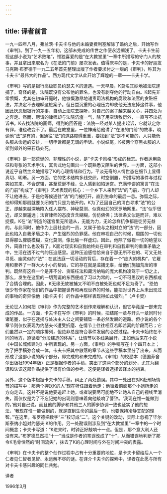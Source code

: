 ```yaml
---
---
---
```

title: 译者前言
---




一九一四年八月，弗兰茨·卡夫卡与他的未婚妻费利塞解除了婚约之后，开始写作《审判》。到了一九一五年初，这部未完成的传世之作便永远搁浅了。卡夫卡生前视这部小说为“艺术败笔”，惟独喜爱的是“在大教堂里”一章中所描写的守门人的故事，并且拿出来取名为《在法的门前》屡次发表。值得庆幸的是，卡夫卡的好朋友马克斯·布罗德于一九二五年首先整理出版了作者要求付之一炬的《审判》，称其为卡夫卡“最伟大的作品”。西方现代文学从此开始了辉煌的一章——卡夫卡学。

《审判》写的是银行高级职员约瑟夫·K的遭遇。一天早晨，K莫名其妙地被法院逮捕了。奇怪的是，法院既没有公布他的罪名，也没有剥夺他的行动自由。K起先非常愤慨，尤其在初审开庭时，他慷慨激昂地谴责司法机构的腐败和法官的贪赃枉法，并决定不去理睬这桩案子。但日益沉重的心理压力却使他无法忘掉这件事，他因此厌恶起银行的差事，自动上法院去探听，对自己的案子越来越关心，并四处为之奔走。然而，聘请的律师却与法院沆瀣一气，除了用空话敷衍外，一直写不出抗诉书。K去找法院的画师，得到的回答是：法院一经对某人提出起诉，它就认定你有罪，谁也改变不了。最后在教堂里，一位神甫给他讲了“在法的门前”的故事，晓谕他“法”是有的，但通往“法”的道路障碍重重，要找到“法”是不可能的，人只能低头服从命运的安排，一切申诉都是无谓的申诉。小说结尾，K被两个穿黑衣服的人架到郊外的采石场处死。

《审判》是一部荒诞的、非理性的小说，是“卡夫卡风格”形成的标志。作者运用象征和夸张的艺术手法，寓言式地勾画出一个既熟悉又陌生的世界。一方面，这部小说近乎自然主义地描写了K的心理情绪和行为，平淡无奇的人情世态在细节上显得真切、明晰。另一方面，它的艺术结构多线交织，时空倒置，所描写的事件与过程突如其来、不合逻辑，甚至荒诞不经，让人感到如陷迷宫。充满悖谬的寓言“在法的门前”构成了《审判》艺术表现的核心：一个乡下人来到“法”的门前，守门人却不让他进去，于是他等候通往“法”的门被打开，直到生命的最后一息。弥留之际，他却得知那扇就要关闭的门只是为他开的。K为了还回自己的清白寻求“法”的公正，却越来越深地陷入任人摆布、神秘莫测、似真似幻的天罗地网里。“法”似乎很近，却又很遥远；法官律师的态度含含糊糊，仿仿佛佛；法律条文似是而非，难以捉摸。K在“法”制造的迷宫里无所适从，无能为力，无论怎样抗争都是徒劳无益的。与此同时，他作为上层社会的一员，又属于他与之相对立的“法”的一部分，因此也陷入自我矛盾之中，产生强烈的负罪感。他在审视自己的时候，周围的一切也显得那么朦胧模糊，变化莫测，像比喻一样虚幻。因此，他除了傲视一切的绝望以外，简直什么也没有了。K面对现实和自我始终处在审判和自我审判的重重矛盾之中，生活在透不过气的压迫感里。这种压迫感恰恰来自于那无所不在的、可又无处寻觅、幽灵似的“法”：在这法庭一切活动的背后，存在着一个“庞大的机构”，它雇用和豢养了一群大大小小的帮凶，它的存在就是滥捕无辜，给他们施加荒唐的审判。既然有这样一个是非不分、贪赃枉法和藏污纳垢的庞大机构凌驾于一切之上，那么，发生在这里的一切荒诞的东西便成了习以为常的，一切不可思议的东西都成了合情合理的。因此，K无缘无故被捕又不明不白被处死也就不足为奇了。“恐怕很少有作家在他们的作品中把握世界和再现世界的时候，能把对世界上从未出现过的事物的奇异像他（指卡夫卡）的作品中那样表现得如此强烈。”（卢卡契）

无论世人如何把《审判》作为完整的艺术创作来理解和认识，但它毕竟是一部未完成的作品。一方面，卡夫卡在写作《审判》的时候，把结尾一章与开头一章同时付诸笔墨，似乎在逮捕与处决主人公之间要铺垫一条必然发展的道路。但小说的各个章节则仅仅表现为约瑟夫·K遭受折磨、在情节上往往相互若即若离的阶段而已；它们虽然以一定的顺序排列，但绝非总是符合事件发展的必然过程。卡夫卡始终在不同的地方，遵循着“分段建造的体系”，让情节以多线条展开，正如他后来在小说《中国长城修建时》中所表现的。另一方面，《审判》的手稿写在十个四开本上；为了把手稿弥合成一体，卡夫卡把其中散落的章节从这些手稿本里分了出来，从而形成了这部小说的两个部分，即完成的和未完成的。《审判》的校勘本（德国菲舍尔出版社1994年版）正是根据作者的手稿，突出了这两个部分的划分，尤其为翻译和认识这部作品提供了很有价值的参考。这便是译者选择该译本的初衷。

另外，这个版本根据卡夫卡的手稿，纠正了两处勘误。其中一处出在对K赴刑场情节的描写中：那两个押送K的人“现在听任跟着他走；他循着前面那个小姐所走的方向走去。这并不是说他要追赶上她，或者说要尽可能地不让她从自己的视线里消失，而仅仅是为了不忘记她的出现则意味着向他敲响了警钟。‘我现在惟一能做到的，’他对自己说，而且他的脚步和其他三人的脚步协调一致也证实了他的想法，‘我现在惟一能做到的，就是直到生命的最后一刻，也要保持冷静支配的理智。’”在这里，布罗德把数字“三”校订成“二”。这个关键的改动，实际上忽视了毕尔斯泰纳小姐对约瑟夫·K的作用。另一处勘误则涉及到“在大教堂里”一章中的一个时间概念；卡夫卡写道：“K进来时，时钟正好敲响十一点。但是，那个意大利人还没有来。”布罗德显然把“十一”当成是作者的笔误改成了“十”，从而错误地判断了那令K毛骨悚然的“时间流失”，抹去了K的心理时间与外在时间冲突的表露。

《审判》在卡夫卡的整个创作过程中占有十分重要的地位，是卡夫卡留给后人一个仁者见仁智者见智、永远解不尽的谜。在译介卡夫卡的探索中，译者在此愿与所有对卡夫卡感兴趣的同仁共勉。

译者

1996年3月